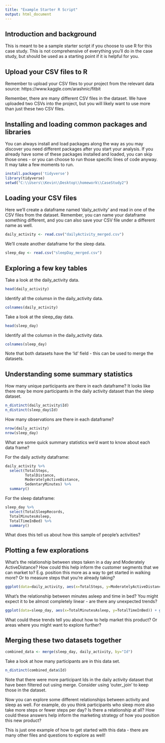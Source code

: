 ```yaml
---
title: "Example Starter R Script"
output: html_document
---
```


## Introduction and background
This is meant to be a sample starter script if you choose to use R for this case study. This is not comprehensive of everything you'll do in the case study, but should be used as a starting point if it is helpful for you.

## Upload your CSV files to R
Remember to upload your CSV files to your project from the relevant data source:
https://www.kaggle.com/arashnic/fitbit

Remember, there are many different CSV files in the dataset. We have uploaded two CSVs into the project, but you will likely want to use more than just these two CSV files.

## Installing and loading common packages and libraries
You can always install and load packages along the way as you may discover you need different packages after you start your analysis. If you already have some of these packages installed and loaded, you can skip those ones - or you can choose to run those specific lines of code anyway. It may take a few moments to run.

```r
install.packages('tidyverse')
library(tidyverse)
setwd("C:\\Users\\Kevin\\Desktop\\homework\\CaseStudy2")
```


## Loading your CSV files
Here we'll create a dataframe named 'daily_activity' and read in one of the CSV files from the dataset. Remember, you can name your dataframe something different, and you can also save your CSV file under a different name as well.

```r
daily_activity <- read.csv("dailyActivity_merged.csv")
```

We'll create another dataframe for the sleep data. 
```r
sleep_day <- read.csv("sleepDay_merged.csv")
```

## Exploring a few key tables

Take a look at the daily_activity data.
```r
head(daily_activity)
```

Identify all the columsn in the daily_activity data.
```r
colnames(daily_activity)
```

Take a look at the sleep_day data.
```r
head(sleep_day)
```

Identify all the columsn in the daily_activity data.
```r
colnames(sleep_day)
```

Note that both datasets have the 'Id' field - this can be used to merge the datasets.

## Understanding some summary statistics
How many unique participants are there in each dataframe? It looks like there may be more participants in the daily activity dataset than the sleep dataset.

```r
n_distinct(daily_activity$Id)
n_distinct(sleep_day$Id)
```

How many observations are there in each dataframe?
```r
nrow(daily_activity)
nrow(sleep_day)
```

What are some quick summary statistics we'd want to know about each data frame?

For the daily activity dataframe:
```r
daily_activity %>%  
  select(TotalSteps,
         TotalDistance,
         ModeratelyActiveDistance,
         SedentaryMinutes) %>%
  summary()
```

For the sleep dataframe:
```r
sleep_day %>%  
  select(TotalSleepRecords,
  TotalMinutesAsleep,
  TotalTimeInBed) %>%
  summary()
```

What does this tell us about how this sample of people's activities? 

## Plotting a few explorations

What's the relationship between steps taken in a day and Moderately ActiveDistance? How could this help inform the customer segments that we can market to? E.g. position this more as a way to get started in walking more? Or to measure steps that you're already taking?

```r
ggplot(data=daily_activity, aes(x=TotalSteps, y=ModeratelyActiveDistance)) + geom_point()
```

What's the relationship between minutes asleep and time in bed? You might expect it to be almost completely linear - are there any unexpected trends?

```r
ggplot(data=sleep_day, aes(x=TotalMinutesAsleep, y=TotalTimeInBed)) + geom_point()
```

What could these trends tell you about how to help market this product? Or areas where you might want to explore further?

## Merging these two datasets together

```r
combined_data <- merge(sleep_day, daily_activity, by="Id")
```

Take a look at how many participants are in this data set.

```r
n_distinct(combined_data$Id)
```

Note that there were more participant Ids in the daily activity dataset that have been filtered out using merge. Consider using 'outer_join' to keep those in the dataset. 

Now you can explore some different relationships between activity and sleep as well. For example, do you think participants who sleep more also take more steps or fewer steps per day? Is there a relationship at all? How could these answers help inform the marketing strategy of how you position this new product?

This is just one example of how to get started with this data - there are many other files and questions to explore as well!